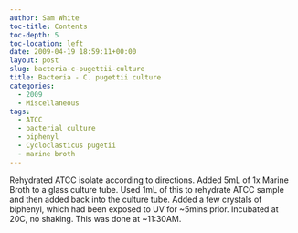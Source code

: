 ```yaml
---
author: Sam White
toc-title: Contents
toc-depth: 5
toc-location: left
date: 2009-04-19 18:59:11+00:00
layout: post
slug: bacteria-c-pugettii-culture
title: Bacteria - C. pugettii culture
categories:
  - 2009
  - Miscellaneous
tags:
  - ATCC
  - bacterial culture
  - biphenyl
  - Cycloclasticus pugetii
  - marine broth
---
```


Rehydrated ATCC isolate according to directions. Added 5mL of 1x Marine Broth to a glass culture tube. Used 1mL of this to rehydrate ATCC sample and then added back into the culture tube. Added a few crystals of biphenyl, which had been exposed to UV for ~5mins prior. Incubated at 20C, no shaking. This was done at ~11:30AM.
